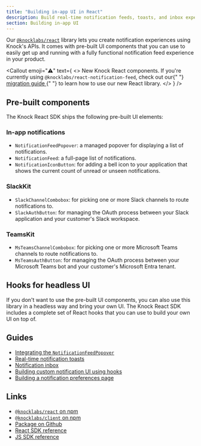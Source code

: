 ```yaml
---
title: "Building in-app UI in React"
description: Build real-time notification feeds, toasts, and inbox experiences in React using Knock's pre-built components and headless hooks.
section: Building in-app UI
---
```


Our [`@knocklabs/react`](https://github.com/knocklabs/javascript/tree/main/packages/react) library lets you create notification experiences using Knock's APIs. It comes with pre-built UI components that you can use to easily get up and running with a fully functional notification feed experience in your product.

<Callout
  emoji="⚠️"
  text={
    <>
      <span className="font-bold">New Knock React components.</span> If you're
      currently using <code>@knocklabs/react-notification-feed</code>, check out
      our{" "}
      <a href="/in-app-ui/react/migrating-from-react-notification-feed">
        migration guide
      </a>{" "}
      to learn how to use our new React library.
    </>
  }
/>

## Pre-built components

The Knock React SDK ships the following pre-built UI elements:

### In-app notifications

- `NotificationFeedPopover`: a managed popover for displaying a list of notifications.
- `NotificationFeed`: a full-page list of notifications.
- `NotificationIconButton`: for adding a bell icon to your application that shows the current count of unread or unseen notifications.

### SlackKit

- `SlackChannelCombobox`: for picking one or more Slack channels to route notifications to.
- `SlackAuthButton`: for managing the OAuth process between your Slack application and your customer's Slack workspace.

### TeamsKit

- `MsTeamsChannelCombobox`: for picking one or more Microsoft Teams channels to route notifications to.
- `MsTeamsAuthButton`: for managing the OAuth process between your Microsoft Teams bot and your customer's Microsoft Entra tenant.

## Hooks for headless UI

If you don't want to use the pre-built UI components, you can also use this library in a headless way and bring your own UI. The Knock React SDK includes a complete set of React hooks that you can use to build your own UI on top of.

## Guides

- [Integrating the `NotificationFeedPopover`](/in-app-ui/react/feed)
- [Real-time notification toasts](/in-app-ui/react/toasts)
- [Notification inbox](/in-app-ui/react/inbox)
- [Building custom notification UI using hooks](/in-app-ui/react/custom-notifications-ui)
- [Building a notification preferences page](/in-app-ui/react/preferences)

## Links

- [`@knocklabs/react` on npm](https://www.npmjs.com/package/@knocklabs/react)
- [`@knocklabs/client` on npm](https://www.npmjs.com/package/@knocklabs/client)
- [Package on Github](https://github.com/knocklabs/javascript/tree/main/packages/react)
- [React SDK reference](/sdks/react/reference)
- [JS SDK reference](/sdks/javascript/reference)
